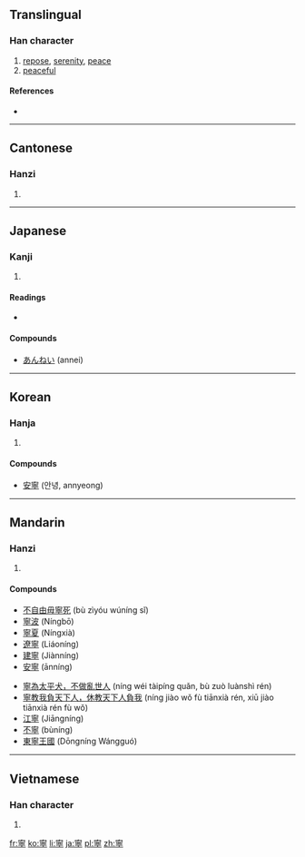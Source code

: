 {{also|宁}}
==Translingual==

===Han character===
{{Han char|rn=40|rad=宀|as=11|sn=14|four=3020<sub>1</sub>|canj=十心月弓 (JPBN)|ids=⿱[[寍]][[丁]]}}

# [[repose]], [[serenity]], [[peace]]
# [[peaceful]]

====References====
* {{Han ref|kx=0291.080|dkj=07296|dj=0577.020|hdz=20949.050|uh=5BE7|ud=23527|bh=B9E7|bd=47591}}

----

==Cantonese==

===Hanzi===
{{yue-hanzi|jyut=[[ning4]]|y=ning4|sim=宁}}

# {{defn|lang=yue|sort=宀11}}

----

==Japanese==

===Kanji===
{{ja-kanji|grade=c|rs=宀11}}

# {{defn|lang=ja|sort=宀11}}

====Readings====
* {{ja-readings|on=[[ねい]] (nei), [[にょう]] (nyō)|kun=[[やすい]] (yasui), [[むしろ]] (mushiro), [[なんぞ]] (nanzo)}}

====Compounds====
* [[あんねい]] (annei)

----

==Korean==

===Hanja===
{{ko-hanja|hangeul=녕|eumhun=편안할|rv=nyeong|mr=nyŏng}}

# {{defn|lang=ko|sort=宀11}}

====Compounds====
* [[安寧]] (안녕, annyeong)

----

==Mandarin==

===Hanzi===
{{cmn-hanzi|sim=宁|pin=[[zhù]] ([[zhu4]]), [[níng]] ([[ning2]]), [[nìng]] ([[ning4]]) |wg=chu<sup>4</sup>}}

# {{defn|lang=cmn|sort=宀11}}

====Compounds====
{{top2}}
* [[不自由毋寧死]] (bù zìyóu wúníng sǐ)
* [[寧波]] (Níngbō)
* [[寧夏]] (Níngxià)
* [[遼寧]] (Liáoníng)
* [[建寧]] (Jiànníng)
* [[安寧]] (ānníng)
{{mid2}}
* [[寧為太平犬，不做亂世人]] (níng wéi tàipíng quǎn, bù zuò luànshì rén)
* [[寧教我負天下人，休教天下人負我]] (níng jiào wǒ fù tiānxià rén, xiū jiào tiānxià rén fù wǒ)
* [[江寧]] (Jiāngníng)
* [[不寧]] (bùníng)
* [[東寧王國]] (Dōngníng Wángguó)
{{bottom}}

----

==Vietnamese==

===Han character===
{{vi-hantu|[[ninh]]|rs=宀11}}

# {{defn|lang=vi|sort=宀11}}

[[fr:寧]]
[[ko:寧]]
[[li:寧]]
[[ja:寧]]
[[pl:寧]]
[[zh:寧]]